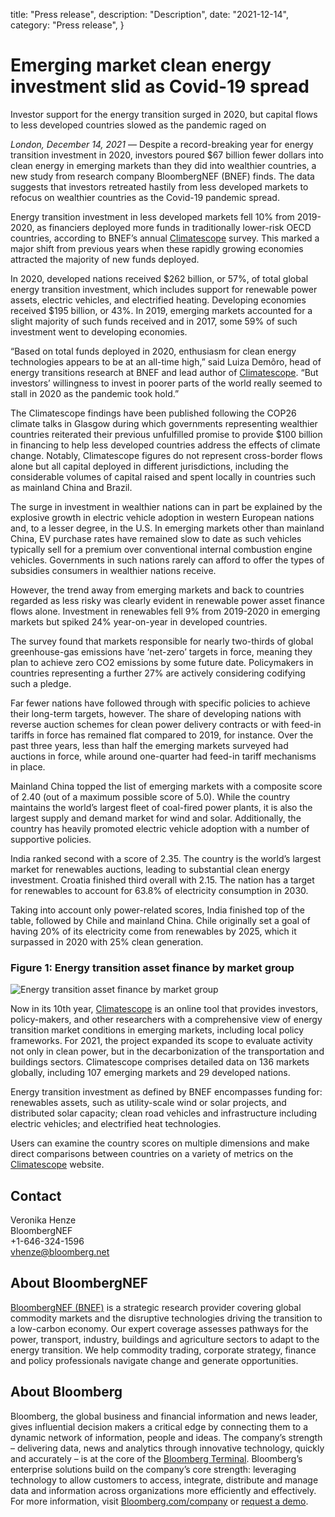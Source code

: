   title: "Press release",
  description: "Description",
  date: "2021-12-14",
  category: "Press release",
}



# Emerging market clean energy investment slid as Covid-19 spread

Investor support for the energy transition surged in 2020, but capital flows to less developed countries slowed as the pandemic raged on

*London, December 14, 2021* — Despite a record-breaking year for energy transition investment in 2020, investors poured $67 billion fewer dollars into clean energy in emerging markets than they did into wealthier countries, a new study from research company BloombergNEF (BNEF) finds. The data suggests that investors retreated hastily from less developed markets to refocus on wealthier countries as the Covid-19 pandemic spread.

Energy transition investment in less developed markets fell 10% from 2019-2020, as financiers deployed more funds in traditionally lower-risk OECD countries, according to BNEF’s annual [Climatescope](https://global-climatescope.org/) survey. This marked a major shift from previous years when these rapidly growing economies attracted the majority of new funds deployed. 

In 2020, developed nations received $262 billion, or 57%, of total global energy transition investment, which includes support for renewable power assets, electric vehicles, and electrified heating. Developing economies received $195 billion, or 43%. In 2019, emerging markets accounted for a slight majority of such funds received and in 2017, some 59% of such investment went to developing economies. 

“Based on total funds deployed in 2020, enthusiasm for clean energy technologies appears to be at an all-time high,” said Luiza Demôro, head of energy transitions research at BNEF and lead author of [Climatescope](https://global-climatescope.org/). “But investors’ willingness to invest in poorer parts of the world really seemed to stall in 2020 as the pandemic took hold.”

The Climatescope findings have been published following the COP26 climate talks in Glasgow during which governments representing wealthier countries reiterated their previous unfulfilled promise to provide $100 billion in financing to help less developed countries address the effects of climate change. Notably, Climatescope figures do not represent cross-border flows alone but all capital deployed in different jurisdictions, including the considerable volumes of capital raised and spent locally in countries such as mainland China and Brazil.

The surge in investment in wealthier nations can in part be explained by the explosive growth in electric vehicle adoption in western European nations and, to a lesser degree, in the U.S. In emerging markets other than mainland China, EV purchase rates have remained slow to date as such vehicles typically sell for a premium over conventional internal combustion engine vehicles. Governments in such nations rarely can afford to offer the types of subsidies consumers in wealthier nations receive.

However, the trend away from emerging markets and back to countries regarded as less risky was clearly evident in renewable power asset finance flows alone. Investment in renewables fell 9% from 2019-2020 in emerging markets but spiked 24% year-on-year in developed countries.

The survey found that markets responsible for nearly two-thirds of global greenhouse-gas emissions have ‘net-zero’ targets in force, meaning they plan to achieve zero CO2 emissions by some future date. Policymakers in countries representing a further 27% are actively considering codifying such a pledge.

Far fewer nations have followed through with specific policies to achieve their long-term targets, however. The share of developing nations with reverse auction schemes for clean power delivery contracts or with feed-in tariffs in force has remained flat compared to 2019, for instance. Over the past three years, less than half the emerging markets surveyed had auctions in force, while around one-quarter had feed-in tariff mechanisms in place.

Mainland China topped the list of emerging markets with a composite score of 2.40 (out of a maximum possible score of 5.0). While the country maintains the world’s largest fleet of coal-fired power plants, it is also the largest supply and demand market for wind and solar. Additionally, the country has heavily promoted electric vehicle adoption with a number of supportive policies.

India ranked second with a score of 2.35. The country is the world’s largest market for renewables auctions, leading to substantial clean energy investment. Croatia finished third overall with 2.15. The nation has a target for renewables to account for 63.8% of electricity consumption in 2030.

Taking into account only power-related scores, India finished top of the table, followed by Chile and mainland China. Chile originally set a goal of having 20% of its electricity come from renewables by 2025, which it surpassed in 2020 with 25% clean generation.

### Figure 1: Energy transition asset finance by market group

<Image src="CS-press-release-chart.png" caption="Source: BloombergNEF. Note: data includes asset finance for renewable energy, electrified transport and electrified heat. Developed markets include OECD countries, minus Chile, Colombia, Costa Rica, Mexico and Turkey. Developing markets include all other economies." alt="Energy transition asset finance by market group" type="chart" ratio={16/9} />

Now in its 10th year, [Climatescope](https://global-climatescope.org/) is an online tool that provides investors, policy-makers, and other researchers with a comprehensive view of energy transition market conditions in emerging markets, including local policy frameworks. For 2021, the project expanded its scope to evaluate activity not only in clean power, but in the decarbonization of the transportation and buildings sectors. Climatescope comprises detailed data on 136 markets globally, including 107 emerging markets and 29 developed nations.

Energy transition investment as defined by BNEF encompasses funding for: renewables assets, such as utility-scale wind or solar projects, and distributed solar capacity; clean road vehicles and infrastructure including electric vehicles; and electrified heat technologies.

Users can examine the country scores on multiple dimensions and make direct comparisons between countries on a variety of metrics on the [Climatescope](https://global-climatescope.org/) website.

## Contact
Veronika Henze <br />
BloombergNEF <br />
+1-646-324-1596 <br />
[vhenze@bloomberg.net](mailto:vhenze@bloomberg.net)

## About BloombergNEF

[BloombergNEF (BNEF)](https://about.bnef.com/) is a strategic research provider covering global commodity markets and the disruptive technologies driving the transition to a low-carbon economy. Our expert coverage assesses pathways for the power, transport, industry, buildings and agriculture sectors to adapt to the energy transition. We help commodity trading, corporate strategy, finance and policy professionals navigate change and generate opportunities.

## About Bloomberg
Bloomberg, the global business and financial information and news leader, gives influential decision makers a critical edge by connecting them to a dynamic network of information, people and ideas. The company’s strength – delivering data, news and analytics through innovative technology, quickly and accurately – is at the core of the [Bloomberg Terminal](https://www.bloomberg.com/professional/). Bloomberg’s enterprise solutions build on the company’s core strength: leveraging technology to allow customers to access, integrate, distribute and manage data and information across organizations more efficiently and effectively. For more information, visit [Bloomberg.com/company](https://www.bloomberg.com/company) or [request a demo](https://www.bloomberg.com/professional/request-demo/?utm_source=bbg-pr&bbgsum=dg-ws-core-pr).



